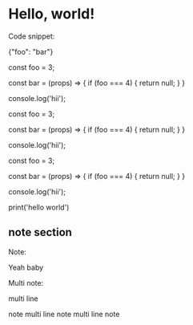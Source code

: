 # Hello, world!

Code snippet:


<CodeSnippet lang="json">

{"foo": "bar"}

</CodeSnippet>


<CodeSnippet lang="node">

const foo = 3;

const bar = (props) => {
  if (foo === 4) {
    return null;
  }
}

console.log('hii');

</CodeSnippet>


<CodeSnippet lang="node">
const foo = 3;

const bar = (props) => {
  if (foo === 4) {
    return null;
  }
}

console.log('hii');
</CodeSnippet>


<CodeSnippet lang="node">
const foo = 3;

const bar = (props) => {
  if (foo === 4) {
    return null;
  }
}

console.log('hii');
</CodeSnippet>

<CodeSnippet lang="python">print('hello world')</CodeSnippet>

## note section

Note:

<Note>Yeah baby</Note>

Multi note:

<Note>

multi line

note multi line note multi line note

</Note>
